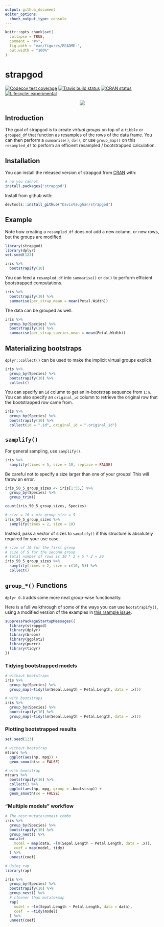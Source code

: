 ```yaml
---
output: github_document
editor_options: 
  chunk_output_type: console
---
```


<!-- README.md is generated from README.Rmd. Please edit that file -->

```r
knitr::opts_chunk$set(
  collapse = TRUE,
  comment = "#>",
  fig.path = "man/figures/README-",
  out.width = "100%"
)
```
# strapgod

<!-- badges: start -->
[![Codecov test coverage](https://codecov.io/gh/DavisVaughan/strapgod/branch/master/graph/badge.svg)](https://codecov.io/gh/DavisVaughan/strapgod?branch=master)
[![Travis build status](https://travis-ci.org/DavisVaughan/strapgod.svg?branch=master)](https://travis-ci.org/DavisVaughan/strapgod)
[![CRAN status](https://www.r-pkg.org/badges/version/strapgod)](https://cran.r-project.org/package=strapgod)
[![Lifecycle: experimental](https://img.shields.io/badge/lifecycle-experimental-orange.svg)](https://www.tidyverse.org/lifecycle/#experimental)
<!-- badges: end -->

<p align="center">
  <img src="./man/figures/strap-god.jpg">
</p>

## Introduction

The goal of strapgod is to create _virtual groups_ on top of a `tibble` or 
`grouped_df` that function as resamples of the rows of the data frame. You can
then perform a `summarise()`, `do()`, or use `group_map()` on this 
`resampled_df` to perform an efficient resampled / bootstrapped calculation.

## Installation

You can install the released version of strapgod from [CRAN](https://CRAN.R-project.org) with:

``` r
# no you cannot
install.packages("strapgod")
```

Install from github with:

``` r
devtools::install_github("DavisVaughan/strapgod")
```

## Example

Note how creating a `resampled_df` does not add a new column, or new rows,
but the groups are modified.

```r
library(strapgod)
library(dplyr)
set.seed(123)

iris %>%
  bootstrapify(10)
```

You can feed a `resampled_df` into `summarise()` or `do()` to perform
efficient bootstrapped computations.

```r
iris %>%
  bootstrapify(10) %>%
  summarise(per_strap_mean = mean(Petal.Width))
```

The data can be grouped as well.

```r
iris %>%
  group_by(Species) %>%
  bootstrapify(10) %>%
  summarise(per_strap_species_mean = mean(Petal.Width))
```

## Materializing bootstraps

`dplyr::collect()` can be used to make the implicit virtual groups explicit.

```r
iris %>%
  group_by(Species) %>%
  bootstrapify(10) %>%
  collect()
```

You can specify an `id` column to get an in-bootstrap sequence from `1:n`. You 
can also specify an `original_id` column to retrieve the original row that 
the bootstrapped row came from.

```r
iris %>%
  group_by(Species) %>%
  bootstrapify(10) %>%
  collect(id = ".id", original_id = ".original_id")
```

## `samplify()`

For general sampling, use `samplify()`.

```r
iris %>%
  samplify(times = 5, size = 10, replace = FALSE)
```

Be careful not to specify a size larger than one of your groups! This will throw
an error.

```r
iris_50_5_group_sizes <- iris[1:55,] %>%
  group_by(Species) %>%
  group_trim()

count(iris_50_5_group_sizes, Species)

# size = 10 > min_group_size = 5
iris_50_5_group_sizes %>%
  samplify(times = 2, size = 10)
```

Instead, pass a vector of sizes to `samplify()` if this structure is absolutely
required for your use case.

```r
# size of 10 for the first group
# size of 5 for the second group
# total number of rows is 10 * 2 + 5 * 2 = 30
iris_50_5_group_sizes %>%
  samplify(times = 2, size = c(10, 5)) %>%
  collect()
```


## `group_*()` Functions

`dplyr 0.8` adds some more neat group-wise functionality. 

Here is a full walkthrough of some of the ways you can use `bootstrapify()`,
using a modified version of the examples in [this rsample issue](https://github.com/tidymodels/rsample/issues/52).

```r
suppressPackageStartupMessages({
  library(strapgod)
  library(dplyr)
  library(broom)
  library(ggplot2)
  library(purrr)
  library(tidyr)
})
```

### Tidying bootstrapped models 

```r
# without bootstraps
iris %>%
  group_by(Species) %>%
  group_map(~tidy(lm(Sepal.Length ~ Petal.Length, data = .x)))

# with bootstraps
iris %>%
  group_by(Species) %>%
  bootstrapify(10) %>%
  group_map(~tidy(lm(Sepal.Length ~ Petal.Length, data = .x)))
```

### Plotting bootstrapped results

```r
set.seed(123)

# without bootstrap
mtcars %>%
  ggplot(aes(hp, mpg)) + 
  geom_smooth(se = FALSE)

# with bootstrap
mtcars %>%
  bootstrapify(10) %>%
  collect() %>%
  ggplot(aes(hp, mpg, group = .bootstrap)) + 
  geom_smooth(se = FALSE)

```

### "Multiple models" workflow

```r
# The nest+mutate+unnest combo
iris %>% 
  group_by(Species) %>%
  bootstrapify(10) %>%
  group_nest() %>%
  mutate(
    model = map(data, ~lm(Sepal.Length ~ Petal.Length, data = .x)),
    coef = map(model, tidy)
  ) %>%
  unnest(coef)

# Using rap  
library(rap)

iris %>% 
  group_by(Species) %>%
  bootstrapify(10) %>%
  group_nest() %>%
  # cleaner than mutate+map
  rap(
    model = ~lm(Sepal.Length ~ Petal.Length, data = data),
    coef  = ~tidy(model)
  ) %>%
  unnest(coef)
```

